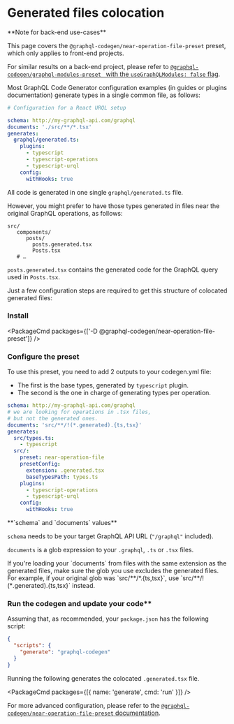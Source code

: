 
# Generated files colocation

<Callout>
**Note for back-end use-cases**

This page covers the `@graphql-codegen/near-operation-file-preset` preset, which only applies to front-end projects.

For similar results on a back-end project, please refer to [`@graphql-codegen/graphql-modules-preset ` with the `useGraphQLModules: false` flag](https://graphql-code-generator.com/plugins/graphql-modules-preset).

</Callout>

Most GraphQL Code Generator configuration examples (in guides or plugins documentation) generate types in a single common file, as follows:

```yaml
# Configuration for a React URQL setup

schema: http://my-graphql-api.com/graphql
documents: './src/**/*.tsx'
generates:
  graphql/generated.ts:
    plugins:
      - typescript
      - typescript-operations
      - typescript-urql
    config:
      withHooks: true
```

All code is generated in one single `graphql/generated.ts` file.

However, you might prefer to have those types generated in files near the original GraphQL operations, as follows:

```
src/
   components/
      posts/
        posts.generated.tsx
        Posts.tsx
   # …
```

`posts.generated.tsx` contains the generated code for the GraphQL query used in `Posts.tsx`.

Just a few configuration steps are required to get this structure of colocated generated files:

### Install

<PackageCmd packages={['-D @graphql-codegen/near-operation-file-preset']} />

### Configure the preset

To use this preset, you need to add 2 outputs to your codegen.yml file:

- The first is the base types, generated by `typescript` plugin.
- The second is the one in charge of generating types per operation.

```yaml
schema: http://my-graphql-api.com/graphql
# we are looking for operations in .tsx files,
# but not the generated ones.
documents: 'src/**/!(*.generated).{ts,tsx}'
generates:
  src/types.ts:
    - typescript
  src/:
    preset: near-operation-file
    presetConfig:
      extension: .generated.tsx
      baseTypesPath: types.ts
    plugins:
      - typescript-operations
      - typescript-urql
    config:
      withHooks: true
```

<Callout>
**`schema` and `documents` values**

`schema` needs to be your target GraphQL API URL (`"/graphql"` included).

`documents` is a glob expression to your `.graphql`, `.ts` or `.tsx` files.
</Callout>

<Callout>
If you're loading your `documents` from files with the same extension as the generated files, make sure the glob you use excludes the generated files. For example, if your original glob was `src/**/*.{ts,tsx}`, use `src/**/!(*.generated).{ts,tsx}` instead.
</Callout>

### Run the codegen and update your code**

Assuming that, as recommended, your `package.json` has the following script:

```json
{
  "scripts": {
    "generate": "graphql-codegen"
  }
}
```

Running the following generates the colocated `.generated.tsx` file.

<PackageCmd packages={[{ name: 'generate', cmd: 'run' }]} />

For more advanced configuration, please refer to the [`@graphql-codegen/near-operation-file-preset` documentation](/plugins/near-operation-file-preset).
